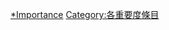 {{Articles by Importance|topic=遼寧|project=遼寧}}

[[Category:遼寧專題條目|*Importance]]
[[Category:各重要度條目|Category:各重要度條目]]